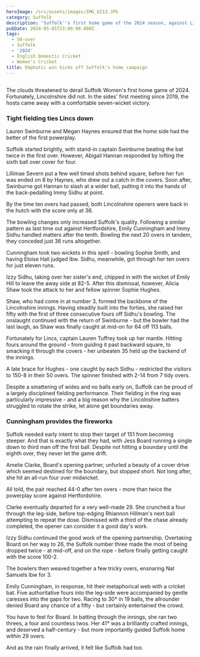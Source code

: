```yaml
---
heroImage: /src/assets/images/IMG_6213.JPG
category: Suffolk
description: 'Suffolk''s first home game of the 2024 season, against Lincolnshire.'
pubDate: 2024-05-05T23:00:00.000Z
tags:
  - 50-over
  - Suffolk
  - '2024'
  - English Domestic Cricket
  - Women's Cricket
title: Emphatic win kicks off Suffolk's home campaign
---
```


##

The clouds threatened to derail Suffolk Women's first home game of 2024. Fortunately, Lincolnshire did not. In the sides' first meeting since 2019, the hosts came away with a comfortable seven-wicket victory.

### Tight fielding ties Lincs down

Lauren Swinburne and Megan Haynes ensured that the home side had the better of the first powerplay.

Suffolk started brightly, with stand-in captain Swinburne beating the bat twice in the first over. However, Abigail Hannan responded by lofting the sixth ball over cover for four.

Lillimae Severn put a few well timed shots behind square, before her fun was ended on 8 by Haynes, who drew out a catch in the covers. Soon after, Swinburne got Hannan to slash at a wider ball, putting it into the hands of the back-pedalling Immy Sidhu at point.

By the time ten overs had passed, both Lincolnshire openers were back in the hutch with the score only at 36.

The bowling changes only increased Suffolk's quality. Following a similar pattern as last time out against Hertfordshire, Emily Cunningham and Immy Sidhu handled matters after the tenth. Bowling the next 20 overs in tandem, they conceded just 36 runs altogether.

Cunningham took two wickets in this spell - bowling Sophie Smith, and having Eloise Hall judged lbw. Sidhu, meanwhile, got through her ten overs for just eleven runs.

Izzy Sidhu, taking over her sister's end, chipped in with the wicket of Emily Hill to leave the away side at 82-5. After this dismissal, however, Alicia Shaw took the attack to her and fellow spinner Sophie Hughes.

Shaw, who had come in at number 3, formed the backbone of the Lincolnshire innings. Having steadily built into the forties, she raised her fifty with the first of three consecutive fours off Sidhu's bowling. The onslaught continued with the return of Swinburne - but the bowler had the last laugh, as Shaw was finally caught at mid-on for 64 off 113 balls.

Fortunately for Lincs, captain Lauren Tuffrey took up her mantle. Hitting fours around the ground - from guiding it past backward square, to smacking it through the covers - her unbeaten 35 held up the backend of the innings.

A late brace for Hughes - one caught by each Sidhu - restricted the visitors to 150-8 in their 50 overs. The spinner finished with 2-14 from 7 tidy overs.

Despite a smattering of wides and no balls early on, Suffolk can be proud of a largely disciplined fielding performance. Their fielding in the ring was particularly impressive - and a big reason why the Lincolnshire batters struggled to rotate the strike, let alone get boundaries away.

### Cunningham provides the fireworks

Suffolk needed early intent to stop their target of 151 from becoming steeper. And that is exactly what they had, with Jess Board running a single down to third man off the first ball. Despite not hitting a boundary until the eighth over, they never let the game drift.

Amelie Clarke, Board's opening partner, unfurled a beauty of a cover drive which seemed destined for the boundary, but stopped short. Not long after, she hit an all-run four over midwicket.

All told, the pair reached 44-0 after ten overs - more than twice the powerplay score against Hertfordshire.

Clarke eventually departed for a very well-made 29. She crunched a four through the leg-side, before top-edging Rhiannon Hillman's next ball attempting to repeat the dose. Dismissed with a third of the chase already completed, the opener can consider it a good day's work.

Izzy Sidhu continued the good work of the opening partnership. Overtaking Board on her way to 26, the Suffolk number three made the most of being dropped twice - at mid-off, and on the rope - before finally getting caught with the score 100-2.

The bowlers then weaved together a few tricky overs, ensnaring Nat Samuels lbw for 3.

Emily Cunningham, in response, hit their metaphorical web with a cricket bat. Five authoritative fours into the leg-side were accompanied by gentle caresses into the gaps for two. Racing to 30\* in 19 balls, the allrounder denied Board any chance of a fifty - but certainly entertained the crowd.

You have to feel for Board. In batting through the innings, she ran two threes, a four and countless twos. Her 41\* was a brilliantly crafted innings, and deserved a half-century - but more importantly guided Suffolk home within 29 overs.

And as the rain finally arrived, it felt like Suffolk had too.
